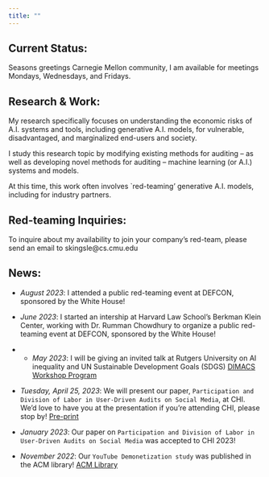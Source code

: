 ```yaml
---
title: ""
---
```


## Current Status:
Seasons greetings Carnegie Mellon community, I am available for meetings Mondays, Wednesdays, and Fridays.

## Research & Work:
My research specifically focuses on understanding the economic risks of A.I. systems and tools, including generative A.I. models, for vulnerable, disadvantaged, and marginalized end-users and society.

I study this research topic by modifying existing methods for auditing -- as well as developing novel methods for auditing -- machine learning (or A.I.) systems and models.

At this time, this work often involves `red-teaming' generative A.I. models, including for industry partners.

## Red-teaming Inquiries:
To inquire about my availability to join your company's red-team, please send an email to skingsle@cs.cmu.edu

## News:
* *August 2023*: I attended a public red-teaming event at DEFCON, sponsored by the White House!

* *June 2023*: I started an intership at Harvard Law School's Berkman Klein Center, working with Dr. Rumman Chowdhury to organize a public red-teaming event at DEFCON, sponsored by the White House! 

* * *May 2023*: I will be giving an invited talk at Rutgers University on AI inequality and UN Sustainable Development Goals (SDGS) [DIMACS Workshop Program](http://dimacs.rutgers.edu/events/details?eID=2394)

* *Tuesday, April 25, 2023*: We will present our paper,  `Participation and Division of Labor in User-Driven Audits on Social Media`, at CHI. We'd love to have you at the presentation if you're attending CHI, please stop by! [Pre-print](https://arxiv.org/pdf/2304.02134.pdf)

* *January 2023*: Our paper on `Participation and Division of Labor in User-Driven Audits on Social Media` was accepted to CHI 2023! 

* *November 2022*: Our `YouTube Demonetization study` was published in the ACM library! [ACM Library](https://doi.org/10.1145/3555149) 















